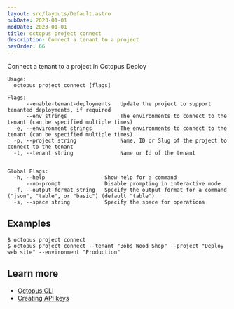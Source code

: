 ```yaml
---
layout: src/layouts/Default.astro
pubDate: 2023-01-01
modDate: 2023-01-01
title: octopus project connect
description: Connect a tenant to a project
navOrder: 66
---
```


Connect a tenant to a project in Octopus Deploy

```
Usage:
  octopus project connect [flags]

Flags:
      --enable-tenant-deployments   Update the project to support tenanted deployments, if required
      --env strings                 The environments to connect to the tenant (can be specified multiple times)
  -e, --environment strings         The environments to connect to the tenant (can be specified multiple times)
  -p, --project string              Name, ID or Slug of the project to connect to the tenant
  -t, --tenant string               Name or Id of the tenant


Global Flags:
  -h, --help                   Show help for a command
      --no-prompt              Disable prompting in interactive mode
  -f, --output-format string   Specify the output format for a command ("json", "table", or "basic") (default "table")
  -s, --space string           Specify the space for operations

```

## Examples

<SamplesInstance />

```
$ octopus project connect
$ octopus project connect --tenant "Bobs Wood Shop" --project "Deploy web site" --environment "Production"
```

## Learn more

- [Octopus CLI](/docs/octopus-rest-api/cli)
- [Creating API keys](/docs/octopus-rest-api/how-to-create-an-api-key)